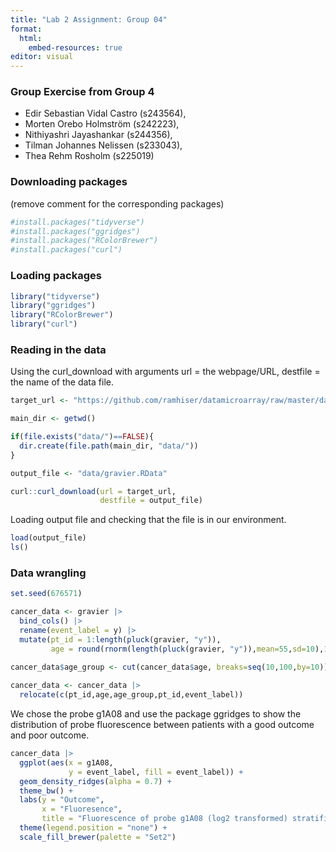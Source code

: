 ---
title: "Lab 2 Assignment: Group 04"
format:
  html:
    embed-resources: true
editor: visual
---

### Group Exercise from Group 4 

- Edir Sebastian Vidal Castro (s243564), 
- Morten Orebo Holmström (s242223),
- Nithiyashri Jayashankar (s244356),
- Tilman Johannes Nelissen (s233043),
- Thea Rehm Rosholm (s225019)

### Downloading packages

(remove comment for the corresponding packages)

```{r}
#install.packages("tidyverse")
#install.packages("ggridges")
#install.packages("RColorBrewer")
#install.packages("curl")
```

### Loading packages

```{r}
library("tidyverse")
library("ggridges")
library("RColorBrewer")
library("curl")
```

### Reading in the data

Using the curl_download with arguments url = the webpage/URL, destfile = the name of the data file.

```{r}
target_url <- "https://github.com/ramhiser/datamicroarray/raw/master/data/gravier.RData" 

main_dir <- getwd()

if(file.exists("data/")==FALSE){
  dir.create(file.path(main_dir, "data/"))
}

output_file <- "data/gravier.RData" 

curl::curl_download(url = target_url,
                    destfile = output_file)
```

Loading output file and checking that the file is in our environment.

```{r}
load(output_file) 
ls()
```

### Data wrangling

```{r}
set.seed(676571)

cancer_data <- gravier |> 
  bind_cols() |> 
  rename(event_label = y) |>
  mutate(pt_id = 1:length(pluck(gravier, "y")),
         age = round(rnorm(length(pluck(gravier, "y")),mean=55,sd=10),1))
  
cancer_data$age_group <- cut(cancer_data$age, breaks=seq(10,100,by=10))

cancer_data <- cancer_data |>
  relocate(c(pt_id,age,age_group,pt_id,event_label))
```

We chose the probe g1A08 and use the package ggridges to show the distribution of probe fluorescence between patients with a good outcome and poor outcome.

```{r}
cancer_data |>
  ggplot(aes(x = g1A08, 
             y = event_label, fill = event_label)) +
  geom_density_ridges(alpha = 0.7) +
  theme_bw() +
  labs(y = "Outcome",
       x = "Fluoresence",
       title = "Fluorescence of probe g1A08 (log2 transformed) stratified on patient \noutcome") +
  theme(legend.position = "none") + 
  scale_fill_brewer(palette = "Set2")
```
